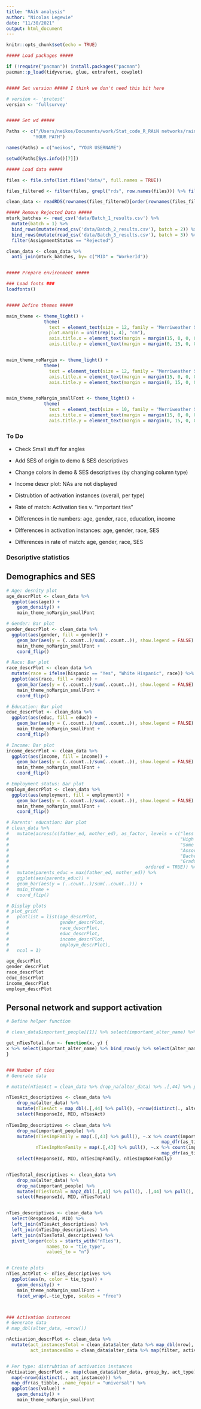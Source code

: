 ```yaml
---
title: "RAiN analysis"
author: "Nicolas Legewie"
date: "11/30/2021"
output: html_document
---
```


```r
knitr::opts_chunk$set(echo = TRUE)

##### Load packages #####

if (!require("pacman")) install.packages("pacman")
pacman::p_load(tidyverse, glue, extrafont, cowplot)


##### Set version ##### I think we don't need this bit here

# version <- 'pretest'
version <- 'fullsurvey'


##### Set wd #####

Paths <- c("/Users/neikos/Documents/work/Stat_code_R_RAiN networks/rain_networks/", 
          "YOUR PATH")

names(Paths) = c("neikos", "YOUR USERNAME")

setwd(Paths[Sys.info()[7]])

##### Load data #####

files <- file.info(list.files("data/", full.names = TRUE))

files_filtered <- filter(files, grepl("rds", row.names(files))) %>% filter(grepl("fullsurvey", row.names(.)))

clean_data <- readRDS(rownames(files_filtered)[order(rownames(files_filtered))][nrow(files_filtered)])

##### Remove Rejected Data #####
mturk_batches <- read_csv('data/Batch_1_results.csv') %>% 
  mutate(batch = 1) %>% 
  bind_rows(mutate(read_csv('data/Batch_2_results.csv'), batch = 2)) %>% 
  bind_rows(mutate(read_csv('data/Batch_3_results.csv'), batch = 3)) %>% 
  filter(AssignmentStatus == "Rejected")

clean_data <- clean_data %>% 
  anti_join(mturk_batches, by= c("MID" = "WorkerId"))


##### Prepare environment #####

### Load fonts ###
loadfonts()


##### Define themes #####

main_theme <- theme_light() + 
              theme(
                text = element_text(size = 12, family = "Merriweather Sans"),
                plot.margin = unit(rep(1, 4), "cm"),
                axis.title.x = element_text(margin = margin(15, 0, 0, 0)),
                axis.title.y = element_text(margin = margin(0, 15, 0, 0)))


main_theme_noMargin <- theme_light() + 
              theme(
                text = element_text(size = 12, family = "Merriweather Sans"),
                axis.title.x = element_text(margin = margin(15, 0, 0, 0)),
                axis.title.y = element_text(margin = margin(0, 15, 0, 0)))


main_theme_noMargin_smallFont <- theme_light() + 
              theme(
                text = element_text(size = 10, family = "Merriweather Sans"),
                axis.title.x = element_text(margin = margin(15, 0, 0, 0)),
                axis.title.y = element_text(margin = margin(0, 15, 0, 0)))

```


### To Do

* Check Small stuff for angles  
  
* Add SES of origin to demo & SES descriptives   
* Change colors in demo & SES descriptives (by changing column type)   
* Income descr plot: NAs are not displayed  
* Distrubtion of activation instances (overall, per type)  
* Rate of match: Activation ties v. "important ties"
* Differences in tie numbers: age, gender, race, education, income  
* Differences in activation instances: age, gender, race, SES  
* Differences in rate of match: age, gender, race, SES  



### Descriptive statistics

## Demographics and SES

```r

# Age: desnity plot
age_descrPlot <- clean_data %>%
  ggplot(aes(age)) +
    geom_density() +
    main_theme_noMargin_smallFont

# Gender: Bar plot
gender_descrPlot <- clean_data %>%
  ggplot(aes(gender, fill = gender)) +
    geom_bar(aes(y = (..count..)/sum(..count..)), show.legend = FALSE) +
    main_theme_noMargin_smallFont +
    coord_flip()

# Race: Bar plot
race_descrPlot <- clean_data %>%
  mutate(race = ifelse(hispanic == "Yes", "White Hispanic", race)) %>%
  ggplot(aes(race, fill = race)) +
    geom_bar(aes(y = (..count..)/sum(..count..)), show.legend = FALSE) +
    main_theme_noMargin_smallFont +
    coord_flip()

# Education: Bar plot
educ_descrPlot <- clean_data %>%
  ggplot(aes(educ, fill = educ)) +
    geom_bar(aes(y = (..count..)/sum(..count..)), show.legend = FALSE) +
    main_theme_noMargin_smallFont +
    coord_flip()

# Income: Bar plot
income_descrPlot <- clean_data %>%
  ggplot(aes(income, fill = income)) +
    geom_bar(aes(y = (..count..)/sum(..count..)), show.legend = FALSE) +
    main_theme_noMargin_smallFont +
    coord_flip()

# Employment status: Bar plot
employm_descrPlot <- clean_data %>%
  ggplot(aes(employment, fill = employment)) +
    geom_bar(aes(y = (..count..)/sum(..count..)), show.legend = FALSE) +
    main_theme_noMargin_smallFont +
    coord_flip()

# Parents' education: Bar plot
# clean_data %>%
#   mutate(across(c(father_ed, mother_ed), as_factor, levels = c("less than high school", 
#                                                                "High school graduate",
#                                                                "Some college",
#                                                                "Associate's or Technical degree",
#                                                                "Bachelor's Ddegree",
#                                                                "Graduate or professional degree"),
#                                                   ordered = TRUE)) %>%
#   mutate(parents_educ = max(father_ed, mother_ed)) %>%
#   ggplot(aes(parents_educ)) +
#   geom_bar(aes(y = (..count..)/sum(..count..))) +
#   main_theme +
#   coord_flip()

# Display plots
# plot_grid(
#   plotlist = list(age_descrPlot,
#                   gender_descrPlot,
#                   race_descrPlot,
#                   educ_descrPlot,
#                   income_descrPlot,
#                   employm_descrPlot),
#   ncol = 1)

age_descrPlot
gender_descrPlot
race_descrPlot
educ_descrPlot
income_descrPlot
employm_descrPlot


```
  
  
  
  
## Personal network and support activation
  
```r

# Define helper function

# clean_data$important_people[[1]] %>% select(important_alter_name) %>% bind_rows(clean_data$alter_data[[1]] %>% select(alter_name)) %>% mutate(alter_name = ifelse(is.na(alter_name), important_alter_name, alter_name)) %>% select(alter_name) %>% distinct() %>% nrow()

get_nTiesTotal.fun <- function(x, y) {
x %>% select(important_alter_name) %>% bind_rows(y %>% select(alter_name)) %>% mutate(alter_name = ifelse(is.na(alter_name), important_alter_name, alter_name)) %>% select(alter_name) %>% distinct() %>% nrow()
}


### Number of ties
# Generate data

# mutate(nTiesAct = clean_data %>% drop_na(alter_data) %>% .[,44] %>% pull() %>% map_dbl(nrow(distinct(., alter_name))))

nTiesAct_descriptives <- clean_data %>% 
    drop_na(alter_data) %>%
    mutate(nTiesAct = map_dbl(.[,44] %>% pull(), ~nrow(distinct(., alter_name)))) %>% 
    select(ResponseId, MID, nTiesAct)
         
nTiesImp_descriptives <- clean_data %>% 
    drop_na(important_people) %>%
    mutate(nTiesImpFamily = map(.[,43] %>% pull(), ~.x %>% count(important_alter_type) %>% .[1,2]) %>% 
                                                          map_dfr(as_tibble, .name_repair = "universal") %>% pull(),
           nTiesImpNonFamily = map(.[,43] %>% pull(), ~.x %>% count(important_alter_type) %>% .[2,2]) %>% 
                                                          map_dfr(as_tibble, .name_repair = "universal") %>% pull()) %>%
    select(ResponseId, MID, nTiesImpFamily, nTiesImpNonFamily)


nTiesTotal_descriptives <- clean_data %>% 
    drop_na(alter_data) %>%
    drop_na(important_people) %>%
    mutate(nTiesTotal = map2_dbl(.[,43] %>% pull(), .[,44] %>% pull(), get_nTiesTotal.fun)) %>%
    select(ResponseId, MID, nTiesTotal)


nTies_descriptives <- clean_data %>%
  select(ResponseId, MID) %>%
  left_join(nTiesAct_descriptives) %>%
  left_join(nTiesImp_descriptives) %>%
  left_join(nTiesTotal_descriptives) %>%
  pivot_longer(cols = starts_with("nTies"),
               names_to = "tie_type",
               values_to = "n")


# Create plots
nTies_ActPlot <- nTies_descriptives %>%
  ggplot(aes(n, color = tie_type)) +
    geom_density() +
    main_theme_noMargin_smallFont +
    facet_wrap(.~tie_type, scales = "free")



### Activation instances
# Generate data
# map_dbl(alter_data, ~nrow())

nActivation_descrPlot <- clean_data %>% 
  mutate(act_instancesTotal = clean_data$alter_data %>% map_dbl(nrow),
         act_instancesEmo = clean_data$alter_data %>% map(filter, activation_type == "emo") %>% max(activation_instance))


# Per type: distrubtion of activation instances
nActivation_descrPlot <- map(clean_data$alter_data, group_by, act_type) %>% 
  map(~nrow(distinct(., act_instance))) %>% 
  map_dfr(as_tibble, .name_repair = "universal") %>%
  ggplot(aes(value)) +
    geom_density() +
    main_theme_noMargin_smallFont

```